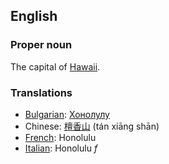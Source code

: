 ==English==

===Proper noun===

The capital of [[Hawaii]].

===Translations===
*[[Bulgarian]]: [[Хонолулу]]
*Chinese: [[檀香山]] (tán xiāng shān)
*[[French]]: Honolulu
*[[Italian]]: Honolulu ''f''